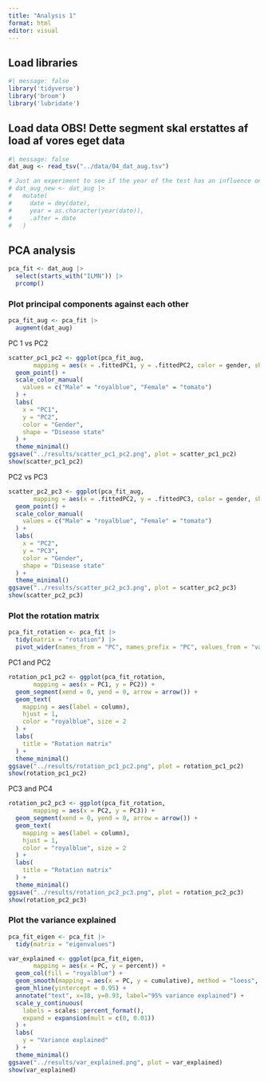 ```yaml
---
title: "Analysis 1"
format: html
editor: visual
---
```


## Load libraries

```r
#| message: false
library('tidyverse')
library('broom')
library('lubridate')
```

## Load data OBS! Dette segment skal erstattes af load af vores eget data

```r
#| message: false
dat_aug <- read_tsv("../data/04_dat_aug.tsv")

# Just an experiment to see if the year of the test has an influence on the projection. Conclusion: It doesn't
# dat_aug_new <- dat_aug |> 
#   mutate(
#     date = dmy(date),
#     year = as.character(year(date)),
#     .after = date
#   )

```

## PCA analysis

```r
pca_fit <- dat_aug |> 
  select(starts_with("ILMN")) |>
  prcomp()

```

### Plot principal components against each other

```r
pca_fit_aug <- pca_fit |> 
  augment(dat_aug)
```

PC 1 vs PC2
```r
scatter_pc1_pc2 <- ggplot(pca_fit_aug,
       mapping = aes(x = .fittedPC1, y = .fittedPC2, color = gender, shape = disease_state)) + 
  geom_point() +
  scale_color_manual(
    values = c("Male" = "royalblue", "Female" = "tomato")
  ) +
  labs(
    x = "PC1",
    y = "PC2",
    color = "Gender",
    shape = "Disease state"
  ) +
  theme_minimal()
ggsave("../results/scatter_pc1_pc2.png", plot = scatter_pc1_pc2)
show(scatter_pc1_pc2)
```

PC2 vs PC3
```r
scatter_pc2_pc3 <- ggplot(pca_fit_aug,
       mapping = aes(x = .fittedPC2, y = .fittedPC3, color = gender, shape = disease_state)) + 
  geom_point() +
  scale_color_manual(
    values = c("Male" = "royalblue", "Female" = "tomato")
  ) +
  labs(
    x = "PC2",
    y = "PC3",
    color = "Gender",
    shape = "Disease state"
  ) +
  theme_minimal()
ggsave("../results/scatter_pc2_pc3.png", plot = scatter_pc2_pc3)
show(scatter_pc2_pc3)
```



### Plot the rotation matrix

```r
pca_fit_rotation <- pca_fit |> 
  tidy(matrix = "rotation") |> 
  pivot_wider(names_from = "PC", names_prefix = "PC", values_from = "value")
```
PC1 and PC2
```r
rotation_pc1_pc2 <- ggplot(pca_fit_rotation,
       mapping = aes(x = PC1, y = PC2)) +
  geom_segment(xend = 0, yend = 0, arrow = arrow()) +
  geom_text(
    mapping = aes(label = column),
    hjust = 1, 
    color = "royalblue", size = 2
  ) +
  labs(
    title = "Rotation matrix"
  ) +
  theme_minimal()
ggsave("../results/rotation_pc1_pc2.png", plot = rotation_pc1_pc2)
show(rotation_pc1_pc2)
```
PC3 and PC4
```r
rotation_pc2_pc3 <- ggplot(pca_fit_rotation,
       mapping = aes(x = PC2, y = PC3)) +
  geom_segment(xend = 0, yend = 0, arrow = arrow()) +
  geom_text(
    mapping = aes(label = column),
    hjust = 1, 
    color = "royalblue", size = 2
  ) +
  labs(
    title = "Rotation matrix"
  ) +
  theme_minimal()
ggsave("../results/rotation_pc2_pc3.png", plot = rotation_pc2_pc3)
show(rotation_pc2_pc3)

```



### Plot the variance explained

```r
pca_fit_eigen <- pca_fit |> 
  tidy(matrix = "eigenvalues")

var_explained <- ggplot(pca_fit_eigen,
       mapping = aes(x = PC, y = percent)) +
  geom_col(fill = "royalblue") +
  geom_smooth(mapping = aes(x = PC, y = cumulative), method = "loess", formula = y ~ x, color = "royalblue") +
  geom_hline(yintercept = 0.95) +
  annotate("text", x=38, y=0.93, label="95% variance explained") +
  scale_y_continuous(
    labels = scales::percent_format(),
    expand = expansion(mult = c(0, 0.01))
  ) +
  labs(
    y = "Variance explained"
  ) +
  theme_minimal()
ggsave("../results/var_explained.png", plot = var_explained)
show(var_explained)
```
